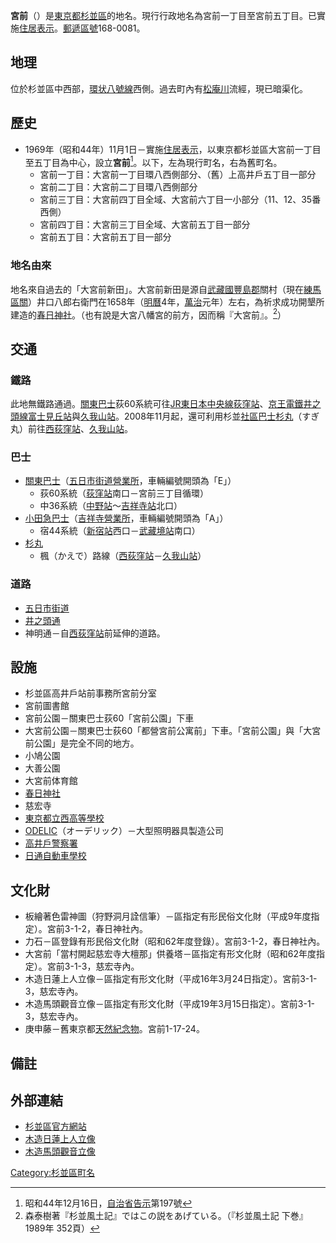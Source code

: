 {{pathnav|日本|東京都|杉並區|frame=1}}
{{Infobox Settlement
|official_name =宮前
|native_name =
|settlement_type = [[町|町]]
|image_skyline =
|imagesize =
|image_caption =
|image_flag =
|image_seal =
| image_map =
| map_caption =
| pushpin_map =
|subdivision_type = [[國家|國家]]
|subdivision_name = [[File:Flag_of_Japan.svg|border]] [[日本|日本]]
|subdivision_type1 = [[都道府縣|都道府縣]]
|subdivision_name1 = [[File:Flag_of_Tokyo_Prefecture.svg|25px]] [[東京都|東京都]]
|subdivision_type2 = [[東京都區部|特別區]]
|subdivision_name2 = [[File:Flag_of_Suginami,_Tokyo.svg|25px]] [[杉並區|杉並區]]
|established_title =
|established_date =
|government_type =
|leader_title =
|leader_name =
|area_magnitude =
|area_total_sq_mi =
|area_total_km2 =
|area_land_sq_mi =
|area_land_km2 =
|area_urban_sq_mi =
|area_urban_km2 =
|area_metro_km2 =
|area_metro_sq_mi =
|population_as_of= 2013年（平成25年）10月1日
|population_footnotes = <ref>[http://www2.city.suginami.tokyo.jp/library/file/h2510_age.xls 杉並区 区政資料 - 統計 - 人口 - 各歳別人口25年] {{webarchive|url=https://web.archive.org/web/20131022132215/http://www2.city.suginami.tokyo.jp/library/file/h2510_age.xls |date=2013-10-22 }}</ref>
|population_total =
|population_urban =
|population_metro =
|population_density_sq_mi =
|population_density_km2 =
| timezone = [[日本標準時間|JST]]
| utc_offset = +9
|timezone_DST =
|utc_offset_DST =
|latd=|latm=|lats=|latNS=
|longd=|longm=|longs=|longEW=
|elevation_footnotes=
|elevation_m =
|elevation_ft =
|postal_code_type = [[郵遞區號|郵遞區號]]
|postal_code = 168-0081
|area_code =
|website =
|footnotes =
}}
'''宮前'''（{{jpn|j=宮前|hg=みやまえ|rm=Miyamae|f=y}}）是[[東京都|東京都]][[杉並區|杉並區]]的地名。現行行政地名為宮前一丁目至宮前五丁目。已實施[[住居表示|住居表示]]。[[郵遞區號|郵遞區號]]168-0081。

== 地理 ==
位於杉並區中西部，[[東京都道311號環狀八號線|環状八號線]]西側。過去町內有[[松庵川|松庵川]]流經，現已暗渠化。

== 歷史 ==
* 1969年（昭和44年）11月1日－實施[[住居表示|住居表示]]，以東京都杉並區大宮前一丁目至五丁目為中心，設立'''宮前'''<ref>昭和44年12月16日，[[自治省|自治省]][[告示|告示]]第197號</ref>。以下，左為現行町名，右為舊町名。
** 宮前一丁目：大宮前一丁目環八西側部分、（舊）上高井戶五丁目一部分
** 宮前二丁目：大宮前二丁目環八西側部分
** 宮前三丁目：大宮前四丁目全域、大宮前六丁目一小部分（11、12、35番西側）
** 宮前四丁目：大宮前三丁目全域、大宮前五丁目一部分
** 宮前五丁目：大宮前五丁目一部分

=== 地名由來 ===
地名來自過去的「大宮前新田」。大宮前新田是源自[[武藏國|武藏國]][[豐島郡_(武藏國)|豐島郡]]關村（現在[[練馬區|練馬區]][[關_(練馬區)|關]]）井口八郎右衛門在1658年（[[明曆|明曆]]4年，[[萬治|萬治]]元年）左右，為祈求成功開墾所建造的[[春日神社_(杉並區)|春日神社]]。（也有說是大宮八幡宮的前方，因而稱『大宮前』。<ref>森泰樹著『杉並風土記』ではこの説をあげている。（『杉並風土記 下巻』1989年 352頁）</ref>）

== 交通 ==
=== 鐵路 ===
此地無鐵路通過。[[關東巴士|關東巴士]]荻60系統可往[[東日本旅客鐵道|JR東日本]][[中央本線|中央線]][[荻窪站|荻窪站]]、[[京王電鐵|京王電鐵]][[京王井之頭線|井之頭線]][[富士見丘站|富士見丘站]]與[[久我山站|久我山站]]。2008年11月起，還可利用杉並[[社區巴士|社區巴士]][[杉丸|杉丸]]（すぎ丸）前往[[西荻窪站|西荻窪站]]、[[久我山站|久我山站]]。

=== 巴士 ===
* [[關東巴士|關東巴士]]（[[關東巴士五日市街道營業所|五日市街道營業所]]，車輛編號開頭為「E」）
** 荻60系統（[[荻窪站|荻窪站]]南口－宮前三丁目循環）
** 中36系統（[[中野站_(東京都)|中野站]]～[[吉祥寺站|吉祥寺站]]北口）
* [[小田急巴士|小田急巴士]]（[[小田急巴士吉祥寺營業所|吉祥寺營業所]]，車輛編號開頭為「A」）
** 宿44系統（[[新宿站|新宿站]]西口－[[武藏境站|武藏境站]]南口）
* [[杉丸|杉丸]]
** 楓（かえで）路線（[[西荻窪站|西荻窪站]]－[[久我山站|久我山站]]）

=== 道路 ===
*[[五日市街道|五日市街道]]
*[[井之頭通|井之頭通]]
*神明通－自[[西荻窪站|西荻窪站]]前延伸的道路。

== 設施 ==
* 杉並區高井戶站前事務所宮前分室
* 宮前圖書館
* 宮前公園－關東巴士荻60「宮前公園」下車
* 大宮前公園－關東巴士荻60「都營宮前公寓前」下車。「宮前公園」與「大宮前公園」是完全不同的地方。
* 小鳩公園
* 大善公園
* 大宮前体育館
* [[春日神社_(杉並區)|春日神社]]
* 慈宏寺
* [[東京都立西高等學校|東京都立西高等學校]]
* [[ODELIC|ODELIC]]（オーデリック）－大型照明器具製造公司
* [[高井戶警察署|高井戶警察署]]
* [[日通自動車學校|日通自動車學校]]

== 文化財 ==
* 板繪著色雷神圖（狩野洞月詮信筆）－區指定有形民俗文化財（平成9年度指定）。宮前3-1-2，春日神社內。
* 力石－區登錄有形民俗文化財（昭和62年度登錄）。宮前3-1-2，春日神社內。
* 大宮前「當村開起慈宏寺大檀那」供養塔－區指定有形文化財（昭和62年度指定）。宮前3-1-3，慈宏寺內。
* 木造日蓮上人立像－區指定有形文化財（平成16年3月24日指定）。宮前3-1-3，慈宏寺內。
* 木造馬頭觀音立像－區指定有形文化財（平成19年3月15日指定）。宮前3-1-3，慈宏寺內。
* 庚申藤－舊東京都[[天然紀念物|天然紀念物]]。宮前1-17-24。

== 備註 ==
{{reflist}}

== 外部連結 ==
* [http://www.city.suginami.tokyo.jp/ 杉並區官方網站]{{Wayback|url=http://www.city.suginami.tokyo.jp/ |date=20131027233626 }}
* [http://www.kyouiku.city.suginami.tokyo.jp/bunkazai/h15bunka.html#01 木造日蓮上人立像]{{Wayback|url=http://www.kyouiku.city.suginami.tokyo.jp/bunkazai/h15bunka.html#01 |date=20131029193258 }}
* [http://www.kyouiku.city.suginami.tokyo.jp/bunkazai/h18bunka.html 木造馬頭觀音立像]{{Wayback|url=http://www.kyouiku.city.suginami.tokyo.jp/bunkazai/h18bunka.html |date=20131029203642 }}

{{杉並區的町名}}

{{DEFAULTSORT:Miyamae}}
[[Category:杉並區町名|Category:杉並區町名]]